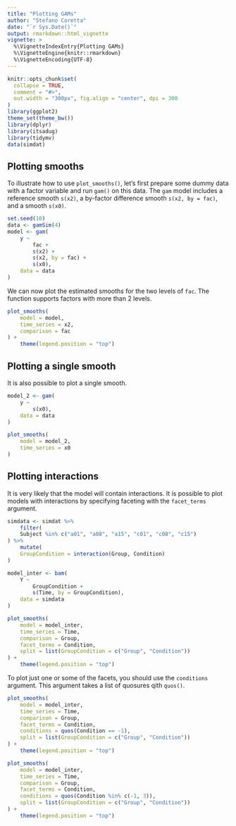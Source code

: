 ```yaml
---
title: "Plotting GAMs"
author: "Stefano Coretta"
date: "`r Sys.Date()`"
output: rmarkdown::html_vignette
vignette: >
  %\VignetteIndexEntry{Plotting GAMs}
  %\VignetteEngine{knitr::rmarkdown}
  %\VignetteEncoding{UTF-8}
---
```


```r
knitr::opts_chunk$set(
  collapse = TRUE,
  comment = "#>",
  out.width = "300px", fig.align = "center", dpi = 300
)
library(ggplot2)
theme_set(theme_bw())
library(dplyr)
library(itsadug)
library(tidymv)
data(simdat)
```

## Plotting smooths

To illustrate how to use `plot_smooths()`, let's first prepare some dummy data with a factor variable and run `gam()` on this data. The `gam` model includes a reference smooth `s(x2)`, a by-factor difference smooth `s(x2, by = fac)`, and a smooth `s(x0)`.

```r
set.seed(10)
data <- gamSim(4)
model <- gam(
    y ~
        fac +
        s(x2) +
        s(x2, by = fac) +
        s(x0),
    data = data
)
```

We can now plot the estimated smooths for the two levels of `fac`.
The function supports factors with more than 2 levels.

```r
plot_smooths(
    model = model,
    time_series = x2,
    comparison = fac
) +
    theme(legend.position = "top")
```

## Plotting a single smooth

It is also possible to plot a single smooth.

```r
model_2 <- gam(
    y ~
        s(x0),
    data = data
)

plot_smooths(
    model = model_2,
    time_series = x0
)
```

## Plotting interactions

It is very likely that the model will contain interactions.
It is possible to plot models with interactions by specifying faceting with the `facet_terms` argument.

```r
simdata <- simdat %>%
    filter(
    Subject %in% c("a01", "a08", "a15", "c01", "c08", "c15")
) %>%
    mutate(
    GroupCondition = interaction(Group, Condition)
)

model_inter <- bam(
    Y ~
        GroupCondition +
        s(Time, by = GroupCondition),
    data = simdata
)
```

```r
plot_smooths(
    model = model_inter,
    time_series = Time,
    comparison = Group,
    facet_terms = Condition,
    split = list(GroupCondition = c("Group", "Condition"))
) +
    theme(legend.position = "top")
```

To plot just one or some of the facets, you should use the `conditions` argument.
This argument takes a list of quosures qith `quos()`.

```r
plot_smooths(
    model = model_inter,
    time_series = Time,
    comparison = Group,
    facet_terms = Condition,
    conditions = quos(Condition == -1),
    split = list(GroupCondition = c("Group", "Condition"))
) +
    theme(legend.position = "top")
```

```r
plot_smooths(
    model = model_inter,
    time_series = Time,
    comparison = Group,
    facet_terms = Condition,
    conditions = quos(Condition %in% c(-1, 3)),
    split = list(GroupCondition = c("Group", "Condition"))
) +
    theme(legend.position = "top")
```